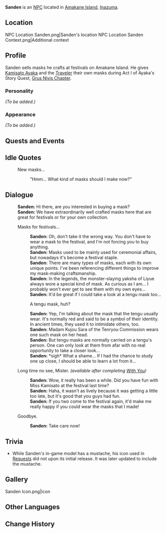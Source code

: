 {{Meta
<!-- REMOVE THIS TEMPLATE AFTER ADDING MISSING INFO -->
|missing_NPC_profile  = yes
}}
{{Character Infobox
|type             = NPC
|image            = NPC Sanden.png
|region           = Inazuma
|title            = Vendor
}}
'''Sanden''' is an [[NPC]] located in [[Amakane Island]], [[Inazuma]].

==Location==
<gallery>
NPC Location Sanden.png|Sanden's location
NPC Location Sanden Context.png|Additional context
</gallery>

==Profile==
<!-- detailed story/lore information goes here -->
Sanden sells masks he crafts at festivals on Amakane Island. He gives [[Kamisato Ayaka]] and the [[Traveler]] their own masks during Act I of Ayaka's Story Quest, [[Grus Nivis Chapter]].

===Personality===
''(To be added.)''

===Appearance===
''(To be added.)''

==Quests and Events==
{{Quests and Events}}

==Idle Quotes==
{{Dialogue start}}
: {{DIcon|Idle}} New masks...
:: {{A|VO Sanden 01.ogg}} "Hmm... What kind of masks should I make now?"
{{Dialogue end}}

==Dialogue==
{{Dialogue start}}
:'''Sanden:''' Hi there, are you interested in buying a mask?
:'''Sanden:''' We have extraordinarily well crafted masks here that are great for festivals or for your own collection.
:{{DIcon}} Masks for festivals...
::'''Sanden:''' Oh, don't take it the wrong way. You don't have to wear a mask to the festival, and I'm not forcing you to buy anything.
::'''Sanden:''' Masks used to be mainly used for ceremonial affairs, but nowadays it's become a festival staple.
::'''Sanden:''' There are many types of masks, each with its own unique points. I've been referencing different things to improve my mask-making craftsmanship.
::'''Sanden:''' In the legends, the monster-slaying yaksha of Liyue always wore a special kind of mask. As curious as I am... I probably won't ever get to see them with my own eyes...
::'''Sanden:''' It'd be great if I could take a look at a tengu mask too...
::{{DIcon}} A tengu mask, huh?
::'''Sanden:''' Yep, I'm talking about the mask that the tengu usually wear. It's normally red and said to be a symbol of their identity. In ancient times, they used it to intimidate others, too.
::'''Sanden:''' Madam Kujou Sara of the Tenryou Commission wears one such mask on her head.
::'''Sanden:''' But tengu masks are normally carried on a tengu's person. One can only look at them from afar with no real opportunity to take a closer look...
::'''Sanden:''' *sigh* What a shame... If I had the chance to study one up close, I should be able to learn a lot from it...
:{{DIcon}} Long time no see, Mister. ''(available after completing [[With You]])''
::'''Sanden:''' Wow, it really has been a while. Did you have fun with Miss Kamisato at the festival last time?
::'''Sanden:''' Haha, it wasn't as lively because it was getting a little too late, but it's good that you guys had fun.
::'''Sanden:''' If you two come to the festival again, it'd make me really happy if you could wear the masks that I made!
:{{DIcon}} Goodbye.
::'''Sanden:''' Take care now!
{{Dialogue end}}

==Trivia==
* While Sanden's in-game model has a mustache, his icon used in [[Requests]] did not upon its initial release. It was later updated to include the mustache.

==Gallery==
<gallery>
Sanden Icon.png|Icon
</gallery>

==Other Languages==
{{Other Languages
|default_hidden = 1
|en      = Sanden
|zhs     = 三田
|zhs_rm  = Sāntián
|zht     = 三田
|zht_rm  = Sāntián
|ja      = 三田
|ja_rm   = Sanda
|ko      = 산다
|ko_rm   = Sanda
|es      = Sanden
|fr      = Sanden
|ru      = Сандэн
|th      = Sanden
|vi      = Sanden
|de      = Sanden
|id      = Sanden
|pt      = Sanden
|tr      = Sanden
|it      = Sanden
}}

==Change History==
{{Change History|2.0}}
<!--
==References==
{{Reflist}}-->